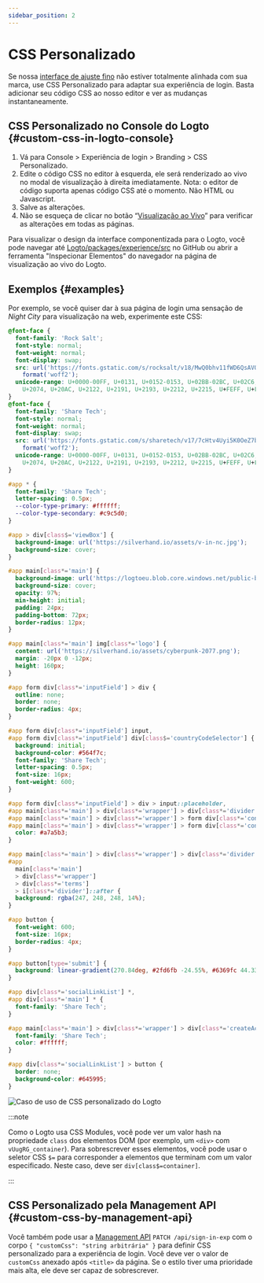 ```yaml
---
sidebar_position: 2
---
```


# CSS Personalizado

Se nossa [interface de ajuste fino](/customization/match-your-brand) não estiver totalmente alinhada com sua marca, use CSS Personalizado para adaptar sua experiência de login. Basta adicionar seu código CSS ao nosso editor e ver as mudanças instantaneamente.

## CSS Personalizado no Console do Logto \{#custom-css-in-logto-console}

1. Vá para <CloudLink to="/sign-in-experience/branding">Console > Experiência de login > Branding > CSS Personalizado</CloudLink>.
2. Edite o código CSS no editor à esquerda, ele será renderizado ao vivo no modal de visualização à direita imediatamente. Nota: o editor de código suporta apenas código CSS até o momento. Não HTML ou Javascript.
3. Salve as alterações.
4. Não se esqueça de clicar no botão “[Visualização ao Vivo](/customization/live-preview)” para verificar as alterações em todas as páginas.

Para visualizar o design da interface componentizada para o Logto, você pode navegar até [Logto/packages/experience/src](https://github.com/logto-io/logto/tree/master/packages/experience/src) no GitHub ou abrir a ferramenta "Inspecionar Elementos" do navegador na página de visualização ao vivo do Logto.

## Exemplos \{#examples}

Por exemplo, se você quiser dar à sua página de login uma sensação de _Night City_ para visualização na web, experimente este CSS:

```css
@font-face {
  font-family: 'Rock Salt';
  font-style: normal;
  font-weight: normal;
  font-display: swap;
  src: url('https://fonts.gstatic.com/s/rocksalt/v18/MwQ0bhv11fWD6QsAVOZrt0M6p7NGrQ.woff2')
    format('woff2');
  unicode-range: U+0000-00FF, U+0131, U+0152-0153, U+02BB-02BC, U+02C6, U+02DA, U+02DC, U+2000-206F,
    U+2074, U+20AC, U+2122, U+2191, U+2193, U+2212, U+2215, U+FEFF, U+FFFD;
}
@font-face {
  font-family: 'Share Tech';
  font-style: normal;
  font-weight: normal;
  font-display: swap;
  src: url('https://fonts.gstatic.com/s/sharetech/v17/7cHtv4Uyi5K0OeZ7bohU8H0JmBUhfrE.woff2')
    format('woff2');
  unicode-range: U+0000-00FF, U+0131, U+0152-0153, U+02BB-02BC, U+02C6, U+02DA, U+02DC, U+2000-206F,
    U+2074, U+20AC, U+2122, U+2191, U+2193, U+2212, U+2215, U+FEFF, U+FFFD;
}

#app * {
  font-family: 'Share Tech';
  letter-spacing: 0.5px;
  --color-type-primary: #ffffff;
  --color-type-secondary: #c9c5d0;
}

#app > div[class$='viewBox'] {
  background-image: url('https://silverhand.io/assets/v-in-nc.jpg');
  background-size: cover;
}

#app main[class*='main'] {
  background-image: url('https://logtoeu.blob.core.windows.net/public-blobs/g3cp4y/m-g3cp4y/2024/01/02/w9j0x57g/gentle-universe.png');
  background-size: cover;
  opacity: 97%;
  min-height: initial;
  padding: 24px;
  padding-bottom: 72px;
  border-radius: 12px;
}

#app main[class*='main'] img[class*='logo'] {
  content: url('https://silverhand.io/assets/cyberpunk-2077.png');
  margin: -20px 0 -12px;
  height: 160px;
}

#app form div[class*='inputField'] > div {
  outline: none;
  border: none;
  border-radius: 4px;
}

#app form div[class*='inputField'] input,
#app form div[class*='inputField'] div[class$='countryCodeSelector'] {
  background: initial;
  background-color: #564f7c;
  font-family: 'Share Tech';
  letter-spacing: 0.5px;
  font-size: 16px;
  font-weight: 600;
}

#app form div[class*='inputField'] > div > input::placeholder,
#app main[class*='main'] > div[class*='wrapper'] > div[class*='divider'],
#app main[class*='main'] > div[class*='wrapper'] > form div[class*='content'],
#app main[class*='main'] > div[class*='wrapper'] > form div[class*='content'] > span {
  color: #a7a5b3;
}

#app main[class*='main'] > div[class*='wrapper'] > div[class*='divider'] > i[class*='line'],
#app
  main[class*='main']
  > div[class*='wrapper']
  > div[class*='terms']
  > i[class*='divider']::after {
  background: rgba(247, 248, 248, 14%);
}

#app button {
  font-weight: 600;
  font-size: 16px;
  border-radius: 4px;
}

#app button[type='submit'] {
  background: linear-gradient(270.84deg, #2fd6fb -24.55%, #6369fc 44.33%, #a741eb 119.2%), #5d34f2;
}

#app div[class*='socialLinkList'] *,
#app div[class*='main'] * {
  font-family: 'Share Tech';
}

#app main[class*='main'] > div[class*='wrapper'] > div[class*='createAccount'] {
  font-family: 'Share Tech';
  color: #ffffff;
}

#app div[class*='socialLinkList'] > button {
  border: none;
  background-color: #645995;
}
```

![Caso de uso de CSS personalizado do Logto](./assets/logto-custom-css-use-case.png)

:::note

Como o Logto usa CSS Modules, você pode ver um valor hash na propriedade `class` dos elementos DOM (por exemplo, um `<div>` com `vUugRG_container`). Para sobrescrever esses elementos, você pode usar o seletor CSS `$=` para corresponder a elementos que terminam com um valor especificado. Neste caso, deve ser `div[class$=container]`.

:::

## CSS Personalizado pela Management API \{#custom-css-by-management-api}

Você também pode usar a [Management API](https://openapi.logto.io/operation/operation-uploadcustomuiassets) `PATCH /api/sign-in-exp` com o corpo `{ "customCss": "string arbitrária" }` para definir CSS personalizado para a experiência de login. Você deve ver o valor de `customCss` anexado após `<title>` da página. Se o estilo tiver uma prioridade mais alta, ele deve ser capaz de sobrescrever.
